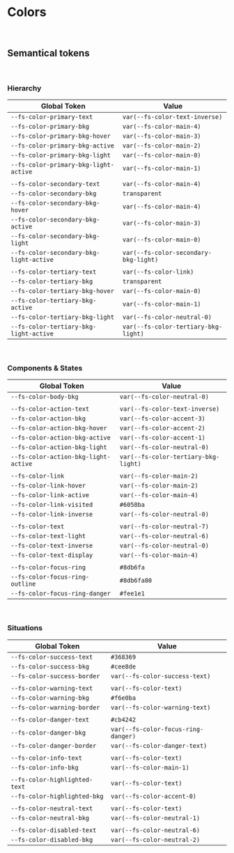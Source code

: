 
<Meta title="Fundamentals/Colors" />

# Colors

<br />

<ColorPalette>
  <ColorItem
    title="Main"
    colors={{
      '--fs-color-main-0': '#ecf0ff',
      '--fs-color-main-1': '#d8e2ff',
      '--fs-color-main-2': '#00419e',
      '--fs-color-main-3': '#002c71',
      '--fs-color-main-4': '#001947',
    }}
  />
  <ColorItem
    title="Accent"
    colors={{
      '--fs-color-accent-0': '#ebdcff',
      '--fs-color-accent-1': '#8d50fd',
      '--fs-color-accent-2': '#732fe2',
      '--fs-color-accent-3': '#5900c8',
      '--fs-color-accent-4': '#4700a0',
    }}
  />
  <ColorItem
    title="Neutral"
    colors={{
      '--fs-color-neutral-0': '#ffffff',
      '--fs-color-neutral-1': '#f1f2f3',
      '--fs-color-neutral-2': '#e3e6e8',
      '--fs-color-neutral-3': '#c7ccd1',
      '--fs-color-neutral-4': '#9099a2',
      '--fs-color-neutral-5': '#74808b',
      '--fs-color-neutral-6': '#5d666f',
      '--fs-color-neutral-7': '#171a1c',
    }}
  />
</ColorPalette>

## Semantical tokens

<br />

### Hierarchy

| Global Token                            | Value                                 |
| --------------------------------------- | ------------------------------------- |
| `--fs-color-primary-text`               | `var(--fs-color-text-inverse)`        |
| `--fs-color-primary-bkg`                | `var(--fs-color-main-4)`              |
| `--fs-color-primary-bkg-hover`          | `var(--fs-color-main-3)`              |
| `--fs-color-primary-bkg-active`         | `var(--fs-color-main-2)`              |
| `--fs-color-primary-bkg-light`          | `var(--fs-color-main-0)`              |
| `--fs-color-primary-bkg-light-active`   | `var(--fs-color-main-1)`              |
|                                         |                                       |
| `--fs-color-secondary-text`             | `var(--fs-color-main-4)`              |
| `--fs-color-secondary-bkg`              | `transparent`                         |
| `--fs-color-secondary-bkg-hover`        | `var(--fs-color-main-4)`              |
| `--fs-color-secondary-bkg-active`       | `var(--fs-color-main-3)`              |
| `--fs-color-secondary-bkg-light`        | `var(--fs-color-main-0)`              |
| `--fs-color-secondary-bkg-light-active` | `var(--fs-color-secondary-bkg-light)` |
|                                         |                                       |
| `--fs-color-tertiary-text`              | `var(--fs-color-link)`                |
| `--fs-color-tertiary-bkg`               | `transparent`                         |
| `--fs-color-tertiary-bkg-hover`         | `var(--fs-color-main-0)`              |
| `--fs-color-tertiary-bkg-active`        | `var(--fs-color-main-1)`              |
| `--fs-color-tertiary-bkg-light`         | `var(--fs-color-neutral-0)`           |
| `--fs-color-tertiary-bkg-light-active`  | `var(--fs-color-tertiary-bkg-light)`  |

<br />

### Components & States

| Global Token                         | Value                                |
| ------------------------------------ | ------------------------------------ |
| `--fs-color-body-bkg`                | `var(--fs-color-neutral-0)`          |
|                                      |                                      |
| `--fs-color-action-text`             | `var(--fs-color-text-inverse)`       |
| `--fs-color-action-bkg`              | `var(--fs-color-accent-3)`           |
| `--fs-color-action-bkg-hover`        | `var(--fs-color-accent-2)`           |
| `--fs-color-action-bkg-active`       | `var(--fs-color-accent-1)`           |
| `--fs-color-action-bkg-light`        | `var(--fs-color-neutral-0)`          |
| `--fs-color-action-bkg-light-active` | `var(--fs-color-tertiary-bkg-light)` |
|                                      |                                      |
| `--fs-color-link`                    | `var(--fs-color-main-2)`             |
| `--fs-color-link-hover`              | `var(--fs-color-main-2)`             |
| `--fs-color-link-active`             | `var(--fs-color-main-4)`             |
| `--fs-color-link-visited`            | `#6058ba`                            |
| `--fs-color-link-inverse`            | `var(--fs-color-neutral-0)`          |
|                                      |                                      |
| `--fs-color-text`                    | `var(--fs-color-neutral-7)`          |
| `--fs-color-text-light`              | `var(--fs-color-neutral-6)`          |
| `--fs-color-text-inverse`            | `var(--fs-color-neutral-0)`          |
| `--fs-color-text-display`            | `var(--fs-color-main-4)`             |
|                                      |                                      |
| `--fs-color-focus-ring`              | `#8db6fa`                            |
| `--fs-color-focus-ring-outline`      | `#8db6fa80`                          |
| `--fs-color-focus-ring-danger`       | `#fee1e1`                            |

<br />

### Situations

| Global Token                  | Value                               |
| ----------------------------- | ----------------------------------- |
| `--fs-color-success-text`     | `#368369`                           |
| `--fs-color-success-bkg`      | `#cee8de`                           |
| `--fs-color-success-border`   | `var(--fs-color-success-text)`      |
|                               |                                     |
| `--fs-color-warning-text`     | `var(--fs-color-text)`              |
| `--fs-color-warning-bkg`      | `#f6e0ba`                           |
| `--fs-color-warning-border`   | `var(--fs-color-warning-text)`      |
|                               |                                     |
| `--fs-color-danger-text`      | `#cb4242`                           |
| `--fs-color-danger-bkg`       | `var(--fs-color-focus-ring-danger)` |
| `--fs-color-danger-border`    | `var(--fs-color-danger-text)`       |
|                               |                                     |
| `--fs-color-info-text`        | `var(--fs-color-text)`              |
| `--fs-color-info-bkg`         | `var(--fs-color-main-1)`            |
|                               |                                     |
| `--fs-color-highlighted-text` | `var(--fs-color-text)`              |
| `--fs-color-highlighted-bkg`  | `var(--fs-color-accent-0)`          |
|                               |                                     |
| `--fs-color-neutral-text`     | `var(--fs-color-text)`              |
| `--fs-color-neutral-bkg`      | `var(--fs-color-neutral-1)`         |
|                               |                                     |
| `--fs-color-disabled-text`    | `var(--fs-color-neutral-6)`         |
| `--fs-color-disabled-bkg`     | `var(--fs-color-neutral-2)`         |
